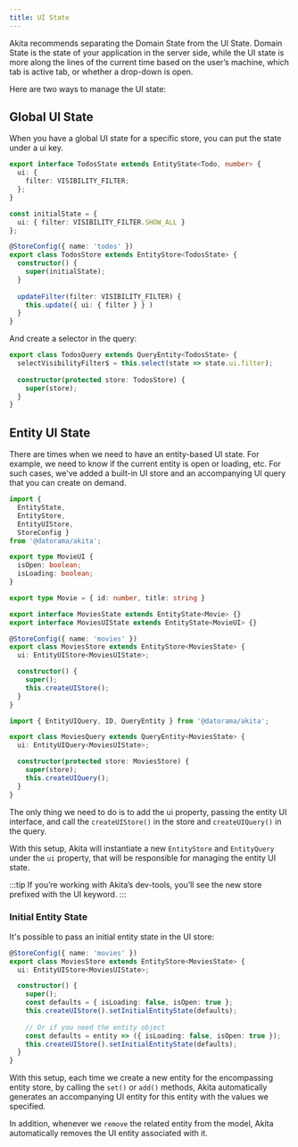 ```yaml
---
title: UI State
---
```


Akita recommends separating the Domain State from the UI State. Domain State is the state of your application in the server side, while the UI state is more along the lines of the current time based on the user’s machine, which tab is active tab, or whether a drop-down is open.

Here are two ways to manage the UI state:

## Global UI State 

When you have a global UI state for a specific store, you can put the state under a ui key. 

```ts title="todos.store.ts"
export interface TodosState extends EntityState<Todo, number> {
  ui: {
    filter: VISIBILITY_FILTER;
  };
}

const initialState = {
  ui: { filter: VISIBILITY_FILTER.SHOW_ALL }
};

@StoreConfig({ name: 'todos' })
export class TodosStore extends EntityStore<TodosState> {
  constructor() {
    super(initialState);
  }
  
  updateFilter(filter: VISIBILITY_FILTER) {
    this.update({ ui: { filter } } )
  }
}
```

And create a selector in the query:

```ts title="todos.query.ts"
export class TodosQuery extends QueryEntity<TodosState> {
  selectVisibilityFilter$ = this.select(state => state.ui.filter);
  
  constructor(protected store: TodosStore) {
    super(store);
  }
}
```

## Entity UI State
There are times when we need to have an entity-based UI state. For example, we need to know if the current entity is open or loading, etc. For such cases, we've added a built-in UI store and an accompanying UI query that you can create on demand.

```ts title="movies.store.ts"
import { 
  EntityState, 
  EntityStore, 
  EntityUIStore, 
  StoreConfig } 
from '@datorama/akita';

export type MovieUI {
  isOpen: boolean;
  isLoading: boolean;
}

export type Movie = { id: number, title: string }

export interface MoviesState extends EntityState<Movie> {}
export interface MoviesUIState extends EntityState<MovieUI> {}

@StoreConfig({ name: 'movies' })
export class MoviesStore extends EntityStore<MoviesState> {
  ui: EntityUIStore<MoviesUIState>;

  constructor() {
    super();
    this.createUIStore();
  }
}
```

```ts title="movies.query.ts"
import { EntityUIQuery, ID, QueryEntity } from '@datorama/akita';

export class MoviesQuery extends QueryEntity<MoviesState> {
  ui: EntityUIQuery<MoviesUIState>;

  constructor(protected store: MoviesStore) {
    super(store);
    this.createUIQuery();
  }
}
```

The only thing we need to do is to add the ui property, passing the entity UI interface, and call the `createUIStore()` in the store and `createUIQuery()` in the query.

With this setup, Akita will instantiate a new `EntityStore` and `EntityQuery` under the `ui` property, that will be responsible for managing the entity UI state.

:::tip
If you’re working with Akita’s dev-tools, you’ll see the new store prefixed with the UI keyword.
:::

### Initial Entity State
It's possible to pass an initial entity state in the UI store:

```ts {8,12} title="movies.store.ts"
@StoreConfig({ name: 'movies' })
export class MoviesStore extends EntityStore<MoviesState> {
  ui: EntityUIStore<MoviesUIState>;

  constructor() {
    super();
    const defaults = { isLoading: false, isOpen: true };
    this.createUIStore().setInitialEntityState(defaults);
    
    // Or if you need the entity object
    const defaults = entity => ({ isLoading: false, isOpen: true });
    this.createUIStore().setInitialEntityState(defaults);
  }
}
```

With this setup, each time we create a new entity for the encompassing entity store, by calling the `set()` or `add()` methods, Akita automatically generates an accompanying UI entity for this entity with the values we specified. 

In addition, whenever we `remove` the related entity from the model, Akita automatically removes the UI entity associated with it.

